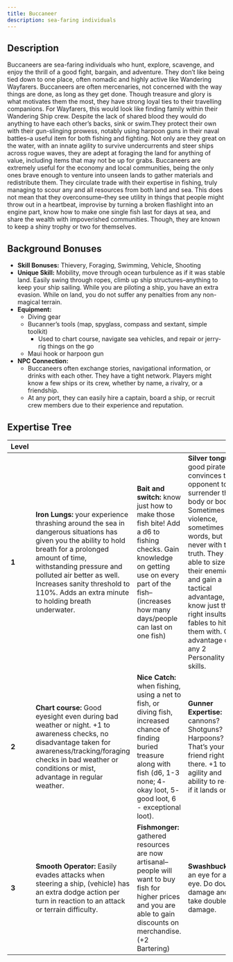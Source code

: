 ```yaml
---
title: Buccaneer
description: sea-faring individuals
---
```


## Description

Buccaneers are sea-faring individuals who hunt, explore, scavenge, and enjoy the thrill of a good fight, bargain, and adventure. They don’t like being tied down to one place, often nomadic and highly active like Wandering Wayfarers. Buccaneers are often mercenaries, not concerned with the way things are done, as long as they get done. Though treasure and glory is what motivates them the most, they have strong loyal ties to their travelling companions. For Wayfarers, this would look like finding family within their Wandering Ship crew. Despite the lack of shared blood they would do anything to have each other’s backs, sink or swim.They protect their own with their gun-slinging prowess, notably using harpoon guns in their naval battles–a useful item for both fishing and fighting. Not only are they great on the water, with an innate agility to survive undercurrents and steer ships across rogue waves, they are adept at foraging the land for anything of value, including items that may not be up for grabs. Buccaneers are extremely useful for the economy and local communities, being the only ones brave enough to venture into unseen lands to gather materials and redistribute them. They circulate trade with their expertise in fishing, truly managing to scour any and all resources from both land and sea. This does not mean that they overconsume–they see utility in things that people might throw out in a heartbeat, improvise by turning a broken flashlight into an engine part, know how to make one single fish last for days at sea, and share the wealth with impoverished communities. Though, they are known to keep a shiny trophy or two for themselves.

## Background Bonuses

- **Skill Bonuses:** Thievery, Foraging, Swimming, Vehicle, Shooting
- **Unique Skill:** Mobility, move through ocean turbulence as if it was stable land. Easily swing through ropes, climb up ship structures–anything to keep your ship sailing. While you are piloting a ship, you have an extra evasion. While on land, you do not suffer any penalties from any non-magical terrain.
- **Equipment:**
  - Diving gear
  - Bucanner’s tools (map, spyglass, compass and sextant, simple toolkit)
    - Used to chart course, navigate sea vehicles, and repair or jerry-rig things on the go
  - Maui hook or harpoon gun
- **NPC Connection:** 
  - Buccaneers often exchange stories, navigational information, or drinks with each other. They have a tight network. Players might know a few ships or its crew, whether by name, a rivalry, or a friendship.
  - At any port, they can easily hire a captain, board a ship, or recruit crew members due to their experience and reputation.

## Expertise Tree
| **Level**   |             |             |             |
|-------------|-------------|-------------|-------------|
| **1**       | **Iron Lungs:**  your experience thrashing around the sea in dangerous situations has given you the ability to hold breath for a prolonged amount of time, withstanding pressure and polluted air better as well. Increases sanity threshold to 110%. Adds an extra minute to holding breath underwater. | **Bait and switch:** know just how to make those fish bite! Add a d6 to fishing checks. Gain knowledge on getting use on every part of the fish–(increases how many days/people can last on one fish) | **Silver tongue:** a good pirate convinces their opponent to surrender their body or boons. Sometimes with violence, sometimes with words, but never with the truth. They are able to size-up their enemies and gain a tactical advantage, or know just the right insults or fables to hit them with. Gain advantage on any 2 Personality skills. |
| **2**       | **Chart course:** Good eyesight even during bad weather or night. +1 to awareness checks, no disadvantage taken for awareness/tracking/foraging checks in bad weather or conditions or mist, advantage in regular weather.                                                                               | **Nice Catch:** when fishing, using a net to fish, or diving fish, increased chance of finding buried treasure along with fish (d6, 1-3 none; 4- okay loot, 5- good loot, 6 - exceptional loot).      | **Gunner Expertise:** cannons? Shotguns? Harpoons? That’s your best friend right there. +1 to agility and ability to re-roll if it lands on a 1.                                                                                                                                                                                                  |
| **3**       | **Smooth Operator:** Easily evades attacks when steering a ship, (vehicle) has an extra dodge action per turn in reaction to an attack or terrain difficulty.                                                                                                                                            | **Fishmonger:** gathered resources are now artisanal–people will want to buy fish for higher prices and you are able to gain discounts on merchandise. (+2 Bartering)                                 | **Swashbuckling:** an eye for an eye. Do double damage and take double damage.                                                                                                                                                                                                                                                                    |

